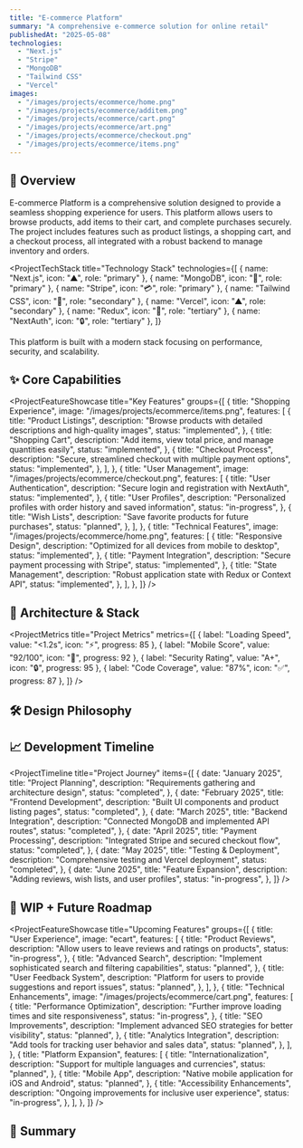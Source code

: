 ```yaml
---
title: "E-commerce Platform"
summary: "A comprehensive e-commerce solution for online retail"
publishedAt: "2025-05-08"
technologies:
  - "Next.js"
  - "Stripe"
  - "MongoDB"
  - "Tailwind CSS"
  - "Vercel"
images:
  - "/images/projects/ecommerce/home.png"
  - "/images/projects/ecommerce/additem.png"
  - "/images/projects/ecommerce/cart.png"
  - "/images/projects/ecommerce/art.png"
  - "/images/projects/ecommerce/checkout.png"
  - "/images/projects/ecommerce/items.png"
---
```


## 🧠 Overview

E-commerce Platform is a comprehensive solution designed to provide a seamless shopping experience for users. This platform allows users to browse products, add items to their cart, and complete purchases securely. The project includes features such as product listings, a shopping cart, and a checkout process, all integrated with a robust backend to manage inventory and orders.

<ProjectTechStack
  title="Technology Stack"
  technologies={[
    { name: "Next.js", icon: "▲", role: "primary" },
    { name: "MongoDB", icon: "🍃", role: "primary" },
    { name: "Stripe", icon: "💳", role: "primary" },
    { name: "Tailwind CSS", icon: "🎨", role: "secondary" },
    { name: "Vercel", icon: "▲", role: "secondary" },
    { name: "Redux", icon: "🔄", role: "tertiary" },
    { name: "NextAuth", icon: "🔒", role: "tertiary" },
  ]}
>
  This platform is built with a modern stack focusing on performance, security,
  and scalability.
</ProjectTechStack>

## ✨ Core Capabilities

<ProjectFeatureShowcase
  title="Key Features"
  groups={[
    {
      title: "Shopping Experience",
      image: "/images/projects/ecommerce/items.png",
      features: [
        {
          title: "Product Listings",
          description:
            "Browse products with detailed descriptions and high-quality images",
          status: "implemented",
        },
        {
          title: "Shopping Cart",
          description:
            "Add items, view total price, and manage quantities easily",
          status: "implemented",
        },
        {
          title: "Checkout Process",
          description:
            "Secure, streamlined checkout with multiple payment options",
          status: "implemented",
        },
      ],
    },
    {
      title: "User Management",
      image: "/images/projects/ecommerce/checkout.png",
      features: [
        {
          title: "User Authentication",
          description: "Secure login and registration with NextAuth",
          status: "implemented",
        },
        {
          title: "User Profiles",
          description:
            "Personalized profiles with order history and saved information",
          status: "in-progress",
        },
        {
          title: "Wish Lists",
          description: "Save favorite products for future purchases",
          status: "planned",
        },
      ],
    },
    {
      title: "Technical Features",
      image: "/images/projects/ecommerce/home.png",
      features: [
        {
          title: "Responsive Design",
          description: "Optimized for all devices from mobile to desktop",
          status: "implemented",
        },
        {
          title: "Payment Integration",
          description: "Secure payment processing with Stripe",
          status: "implemented",
        },
        {
          title: "State Management",
          description: "Robust application state with Redux or Context API",
          status: "implemented",
        },
      ],
    },
  ]}
/>

## 🧱 Architecture & Stack

<ProjectMetrics
  title="Project Metrics"
  metrics={[
    { label: "Loading Speed", value: "<1.2s", icon: "⚡", progress: 85 },
    { label: "Mobile Score", value: "92/100", icon: "📱", progress: 92 },
    { label: "Security Rating", value: "A+", icon: "🔒", progress: 95 },
    { label: "Code Coverage", value: "87%", icon: "✅", progress: 87 },
  ]}
/>
## 🛠️ Design Philosophy

<ProjectChallengeCard
  title="Design Approach"
  challenge="Create an e-commerce platform that's both feature-rich and user-friendly while maintaining excellent performance."
  solution="Implemented a user-centric design process with a focus on accessibility, performance, and security. Used Next.js for server-side rendering and optimized loading times with code splitting and image optimization."
  impact="Achieved excellent user experience metrics with a mobile Lighthouse score of 92/100 and first meaningful paint under 1.2 seconds."
  difficulty="medium"
  domain="UX/Performance"
/>

## 📈 Development Timeline

<ProjectTimeline
  title="Project Journey"
  items={[
    {
      date: "January 2025",
      title: "Project Planning",
      description: "Requirements gathering and architecture design",
      status: "completed",
    },
    {
      date: "February 2025",
      title: "Frontend Development",
      description: "Built UI components and product listing pages",
      status: "completed",
    },
    {
      date: "March 2025",
      title: "Backend Integration",
      description: "Connected MongoDB and implemented API routes",
      status: "completed",
    },
    {
      date: "April 2025",
      title: "Payment Processing",
      description: "Integrated Stripe and secured checkout flow",
      status: "completed",
    },
    {
      date: "May 2025",
      title: "Testing & Deployment",
      description: "Comprehensive testing and Vercel deployment",
      status: "completed",
    },
    {
      date: "June 2025",
      title: "Feature Expansion",
      description: "Adding reviews, wish lists, and user profiles",
      status: "in-progress",
    },
  ]}
/>
## 🚧 WIP + Future Roadmap

<ProjectFeatureShowcase
  title="Upcoming Features"
  groups={[
    {
      title: "User Experience",
      image: "ecart",
      features: [
        {
          title: "Product Reviews",
          description: "Allow users to leave reviews and ratings on products",
          status: "in-progress",
        },
        {
          title: "Advanced Search",
          description:
            "Implement sophisticated search and filtering capabilities",
          status: "planned",
        },
        {
          title: "User Feedback System",
          description:
            "Platform for users to provide suggestions and report issues",
          status: "planned",
        },
      ],
    },
    {
      title: "Technical Enhancements",
      image: "/images/projects/ecommerce/cart.png",
      features: [
        {
          title: "Performance Optimization",
          description: "Further improve loading times and site responsiveness",
          status: "in-progress",
        },
        {
          title: "SEO Improvements",
          description:
            "Implement advanced SEO strategies for better visibility",
          status: "planned",
        },
        {
          title: "Analytics Integration",
          description: "Add tools for tracking user behavior and sales data",
          status: "planned",
        },
      ],
    },
    {
      title: "Platform Expansion",
      features: [
        {
          title: "Internationalization",
          description: "Support for multiple languages and currencies",
          status: "planned",
        },
        {
          title: "Mobile App",
          description: "Native mobile application for iOS and Android",
          status: "planned",
        },
        {
          title: "Accessibility Enhancements",
          description: "Ongoing improvements for inclusive user experience",
          status: "in-progress",
        },
      ],
    },
  ]}
/>
## 🔗 Summary

<ProjectChallengeCard
  title="Project Impact"
  challenge="Build a robust, scalable e-commerce solution that meets modern user expectations while ensuring security and performance."
  solution="Leveraged Next.js, MongoDB, and Stripe to create a full-featured platform with responsive design, secure authentication, and optimized performance."
  impact="Delivered a production-ready e-commerce solution with excellent performance metrics and a comprehensive feature set ready for real-world use."
  domain="E-commerce"
/>
<ComponentShowcase title="Related Projects">
  <ProjectCard title="Portfolio Next.js" slug="portfolio-nextjs" />
  <ProjectCard title="Tree Me" slug="tree-me" />
</ComponentShowcase>
